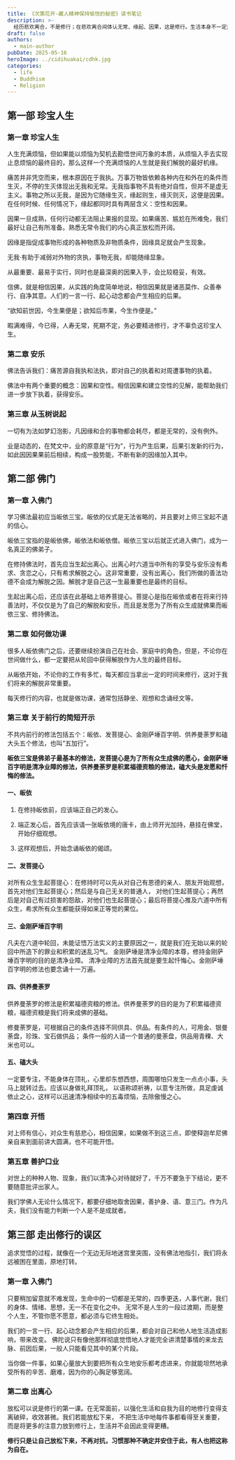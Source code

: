 ```yaml
---
title: 《次第花开-藏人精神保持愉悦的秘密》读书笔记
description: >-
  经历悲欢离合，不是修行；在悲欢离合间体认无常、缘起、因果，这是修行。生活本身不一定是修行，如果能把生命经验，顺境、逆境，苦、乐，用于巩固你的出离心、菩提心、空性的见解，这才是修行。
draft: false
authors:
  - main-author
pubDate: 2025-05-16
heroImage: ../cidihuakai/cdhk.jpg
categories:
  - life
  - Buddhism
  - Religion
---
```


## 第一部 珍宝人生

### 第一章 珍宝人生

人生充满烦恼，但如果能以烦恼为契机去勘悟世间万象的本质，从烦恼入手去实现止息烦恼的最终目的，那么这样一个充满烦恼的人生就是我们解脱的最好机缘。

痛苦并非凭空而来，根本原因在于我执。万事万物皆依赖各种内在和外在的条件而生灭，不停的生灭体现出无我和无常。无我指事物不具有绝对自性，但并不是虚无主义。事物之所以无我，是因为它随缘生灭，缘起则生，缘灭则灭，这便是因果。在任何时候、任何情况下，缘起都同时具有两层含义：空性和因果。

因果一旦成熟，任何行动都无法阻止果报的显现。如果痛苦、尴尬在所难免，我们最好让自己有所准备。熟悉无常令我们的内心真正放松而开阔。

因缘是指促成事物形成的各种物质及非物质条件，因缘具足就会产生现象。

无我·有助于减弱对外物的贪执，事物无我，却能随缘显象。

从最重要、最易于实行，同时也是最深奥的因果入手，会比较稳妥，有效。

信佛，就是相信因果，从实践的角度简单地说，相信因果就是诸恶莫作、众善奉行、自净其意。人们的一言一行、起心动念都会产生相应的后果。

“欲知前世因，今生果便是；欲知后市果，今生作便是。”

暇满难得，今已得，人寿无常，死期不定，务必要精进修行，才不辜负这珍宝人生。

### 第二章 安乐

佛法告诉我们：痛苦源自我执和法执，即对自己的执着和对周遭事物的执着。

佛法中有两个重要的概念：因果和空性。相信因果和建立空性的见解，能帮助我们进一步放下执着，获得安乐。

### 第三章 从玉树说起

一切有为法如梦幻泡影，凡因缘和合的事物都会耗尽，都是无常的，没有例外。

业是动态的，在梵文中，业的原意是“行为”，行为产生后果，后果引发新的行为，如此因因果果前后相续，构成一股势能，不断有新的因缘加入其中。

## 第二部 佛门

### 第一章 入佛门

学习佛法最初应当皈依三宝。皈依的仪式是无法省略的，并且要对上师三宝起不退的信心。

皈依三宝指的是皈依佛，皈依法和皈依僧。皈依三宝以后就正式进入佛门，成为一名真正的佛弟子。

在修持佛法时，首先应当生起出离心。出离心时六道当中所有的享受与安乐没有希求、贪恋之心，只有希求解脱之心。这非常重要，没有出离心，我们所做的善法功德不会成为解脱之因。解脱才是自己这一生最重要也是最终的目标。

生起出离心后，还应该在此基础上培养菩提心。菩提心是指在皈依或者在将来行持善法时，不仅仅是为了自己的解脱和安乐，而且是发愿为了所有众生成就佛果而皈依三宝、修持佛法。

### 第二章 如何做功课

很多人皈依佛门之后，还要继续扮演自己在社会、家庭中的角色，但是，不论你在世间做什么，都一定要把从轮回中获得解脱作为人生的最终目标。

从皈依开始，不论你的工作有多忙，每天都应当拿出一定的时间来修行，这对于我们将来的解脱非常重要。

每天修行的内容，也就是做功课，通常包括静坐、观想和念诵经文等。

### 第三章 关于前行的简短开示

不共内前行的修法包括五个：皈依、发菩提心、金刚萨埵百字明、供养曼荼罗和磕大头五个修法，也叫“五加行”。

**皈依三宝是佛弟子最基本的修法，发菩提心是为了所有众生成佛的愿心，金刚萨埵百字明是清净业障的修法，供养曼荼罗是积累福德资粮的修法，磕大头是发愿和忏悔的修法。**

#### 一、皈依

1. 在修持皈依前，应该端正自己的发心。

2. 端正发心后，首先应该请一张皈依境的唐卡，由上师开光加持，悬挂在佛堂，开始仔细观想。

3. 这样观想后，开始念诵皈依的偈颂。

#### 二、发菩提心

对所有众生生起菩提心：在修持时可以先从对自己有恩德的亲人、朋友开始观想，首先对他们生起菩提心；然后是与自己无关的普通人，
对他们生起菩提心；再然后是对自己有过损害的怨敌，对他们也生起菩提心；最后将菩提心推及六道中所有众生，希求所有众生都能获得如来正等觉的果位。

#### 三、金刚萨埵百字明

凡夫在六道中轮回，未能证悟万法实义的主要原因之一，就是我们在无始以来的轮回中所造下的罪业和积累的迷乱习气。
金刚萨埵是清净业障的本尊，修持金刚萨埵百字明的目的是清净业障。
清净业障的方法首先就是要生起忏悔心。金刚萨埵百字明的修法也要念诵十一万遍。

#### 四、供养曼荼罗

供养曼荼罗的修法是积累福德资粮的修法。供养曼荼罗的目的是为了积累福德资粮，福德资粮是我们将来成佛的基础。

修曼荼罗是，可根据自己的条件选择不同供具、供品。有条件的人，可用金、银曼荼盘，珍珠、宝石做供品；
条件一般的人请一个普通的曼荼盘，供品用青稞、大米也可以。

#### 五、磕大头

一定要专注，不能身体在顶礼，心里却东想西想，周围哪怕只发生一点点小事，头马上就转过去。应该以身做礼拜顶礼，
以语称颂祈祷，以意专注所做，具足虔诚依止之心，这样可以迅速清净相续中的五毒烦恼，去除傲慢之心。

### 第四章 开悟

对上师有信心，对众生有慈悲心，相信因果，如果做不到这三点，即使释迦牟尼佛亲自来到面前讲大圆满，也不可能开悟。

### 第五章 善护口业

对世上的种种人物、现象，我们以清净心对待就好了，千万不要急于下结论，更不要随意批评出家人。

我们学佛人无论什么情况下，都要仔细地取舍因果，善护身、语、意三门。作为凡夫，我们没有能力判断一个人是不是成就者。

## 第三部 走出修行的误区

追求觉悟的过程，就像在一个无边无际地迷宫里突围，没有佛法地指引，我们将永远被困在里面，原地打转。

### 第一章 入佛门

只要稍加留意就不难发现，生命中的一切都是无常的，四季更迭，人事代谢，我们的身体、情绪、思想，无一不在变化之中。
无常不是人生的一段过渡期，而是整个人生，不管你愿不愿意，都必须与它终生相处。

我们的一言一行、起心动念都会产生相应的后果，都会对自己和他人地生活造成影响，带来改变。
佛陀说只有像他那样彻底觉悟地人才能完全讲清楚事情的来龙去脉、前因后果，一般人只能看见其中的某个片段。

当你做一件事，如果心量放大到要把所有众生地安乐都考虑进来，你就能坦然地承受所有的辛苦、磨难，因为你的心胸足够宽阔。

### 第二章 出离心

放松可以说是修行的第一课。在无常面前，以强化生活和自我为目的地修行变得支离破碎，收效甚微。我们若能放松下来，
不把生活中地每件事都看得至关重要，而是将更多的注意力放到修行上，生活并不会因此变得更糟。

**修行只是让自己放松下来，不再对抗，习惯那种不确定并安住于此，有人也把这称为自在。**


